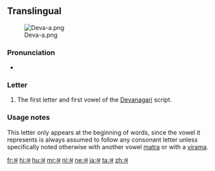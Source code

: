 {{also|अं|अँ}}
==Translingual==
[[File:Deva-a.png|thumb]]

===Pronunciation===
* {{IPA|/ə/|lang=mul}}

===Letter===
{{mul-deva|a}}

# The first letter and first vowel of the [[Devanagari]] script.

===Usage notes===
This letter only appears at the beginning of words, since the vowel it represents is always assumed to follow any consonant letter unless specifically noted otherwise with another vowel [[matra]] or with a [[virama]].

[[fr:अ]]
[[hi:अ]]
[[hu:अ]]
[[mr:अ]]
[[nl:अ]]
[[ne:अ]]
[[ja:अ]]
[[ta:अ]]
[[zh:अ]]